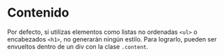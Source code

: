 # Contenido

Por defecto, si utilizas elementos como listas no ordenadas `<ul>` o encabezados `<h1>`, no generarán ningún estilo. Para lograrlo, pueden ser envueltos dentro de un div con la clase `.content`.

<!-- By default, if you use elements such as unordered lists `<ul>` or headers `<h1>`, they won't generate any styling. To achieve that, they can be wrapped inside a div with the class `.content`. -->